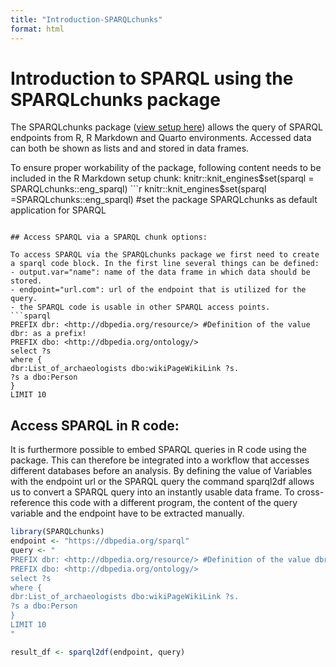 ```yaml
---
title: "Introduction-SPARQLchunks"
format: html
---
```


# Introduction to SPARQL using the SPARQLchunks package

The SPARQLchunks package ([view setup here](Setup-SPARQL.qmd)) allows the query of SPARQL endpoints from R, R Markdown and Quarto environments. Accessed data can both be shown as lists and and stored in data frames.

To ensure proper workability of the package, following content needs to be included in the R Markdown setup chunk:
knitr::knit_engines$set(sparql = SPARQLchunks::eng_sparql)
```r
knitr::knit_engines$set(sparql =SPARQLchunks::eng_sparql) #set the package SPARQLchunks as default application for SPARQL
```

## Access SPARQL via a SPARQL chunk options:

To access SPARQL via the SPARQLchunks package we first need to create a sparql code block. In the first line several things can be defined:
- output.var="name": name of the data frame in which data should be stored.
- endpoint="url.com": url of the endpoint that is utilized for the query.
- the SPARQL code is usable in other SPARQL access points. 
```sparql
PREFIX dbr: <http://dbpedia.org/resource/> #Definition of the value dbr: as a prefix!
PREFIX dbo: <http://dbpedia.org/ontology/>
select ?s
where {
dbr:List_of_archaeologists dbo:wikiPageWikiLink ?s.
?s a dbo:Person
}
LIMIT 10
```

## Access SPARQL in R code:

It is furthermore possible to embed SPARQL queries in R code using the package. This can therefore be integrated into a workflow that accesses different databases before an analysis. By defining the value of Variables with the endpoint url or the SPARQL query the command sparql2df allows us to convert a SPARQL query into an instantly usable data frame. To cross-reference this code with a different program, the content of the query variable and the endpoint have to be extracted manually.

```r
library(SPARQLchunks)
endpoint <- "https://dbpedia.org/sparql"
query <- "
PREFIX dbr: <http://dbpedia.org/resource/> #Definition of the value dbr: as a prefix!
PREFIX dbo: <http://dbpedia.org/ontology/>
select ?s
where {
dbr:List_of_archaeologists dbo:wikiPageWikiLink ?s.
?s a dbo:Person
}
LIMIT 10
"

result_df <- sparql2df(endpoint, query)
```



